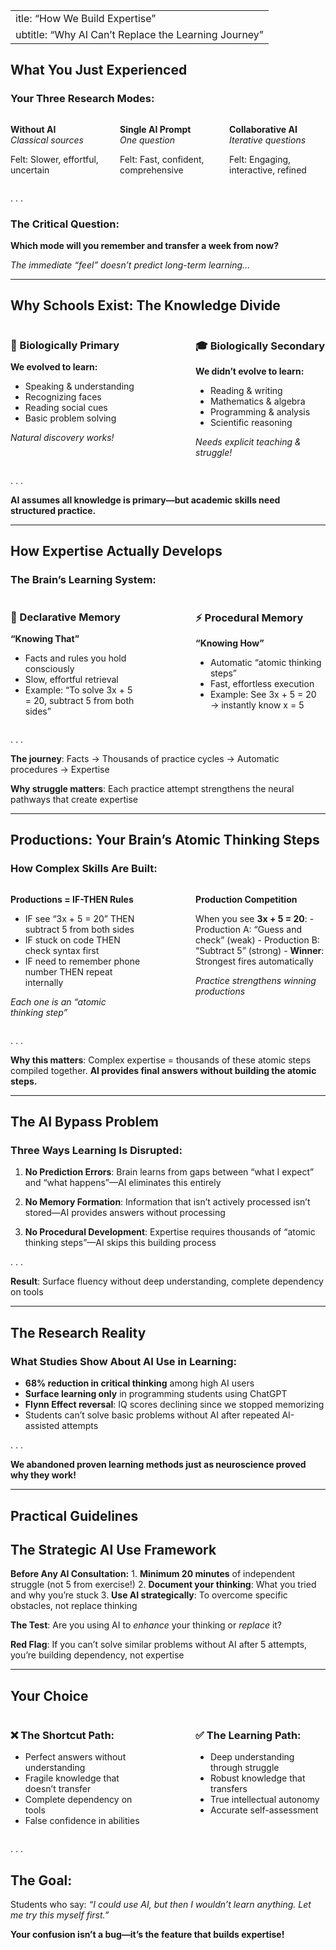  ---
title: "How We Build Expertise"
subtitle: "Why AI Can't Replace the Learning Journey"
---

## What You Just Experienced {.transition}

### Your Three Research Modes:

::: {.columns}
::: {.column width="30%"}
**Without AI**  
*Classical sources*

Felt: Slower, effortful, uncertain
:::

::: {.column width="30%"}
**Single AI Prompt**  
*One question*

Felt: Fast, confident, comprehensive
:::

::: {.column width="30%"}
**Collaborative AI**  
*Iterative questions*

Felt: Engaging, interactive, refined
:::
:::

. . .

::: {.callout-important}
### The Critical Question:
**Which mode will you remember and transfer a week from now?**

*The immediate "feel" doesn't predict long-term learning...*
:::

---

## Why Schools Exist: The Knowledge Divide

::: {.columns}
::: {.column width="45%"}
### 🧬 Biologically Primary
**We evolved to learn:**

- Speaking & understanding
- Recognizing faces  
- Reading social cues
- Basic problem solving

*Natural discovery works!*
:::

::: {.column width="10%"}
:::

::: {.column width="45%"}
### 🎓 Biologically Secondary  
**We didn't evolve to learn:**

- Reading & writing
- Mathematics & algebra
- Programming & analysis
- Scientific reasoning

*Needs explicit teaching & struggle!*
:::
:::

. . .

::: {.callout-important}
**AI assumes all knowledge is primary—but academic skills need structured practice.**
:::

---

## How Expertise Actually Develops

### The Brain's Learning System:

::: {.columns}
::: {.column width="45%"}
### 🧠 Declarative Memory
**"Knowing That"**

- Facts and rules you hold consciously
- Slow, effortful retrieval
- Example: "To solve 3x + 5 = 20, subtract 5 from both sides"
:::

::: {.column width="10%"}
:::

::: {.column width="45%"}
### ⚡ Procedural Memory
**"Knowing How"**

- Automatic "atomic thinking steps"
- Fast, effortless execution
- Example: See 3x + 5 = 20 → instantly know x = 5
:::
:::

. . .

**The journey**: Facts → Thousands of practice cycles → Automatic procedures → Expertise

**Why struggle matters**: Each practice attempt strengthens the neural pathways that create expertise

---

## Productions: Your Brain's Atomic Thinking Steps

### How Complex Skills Are Built:

::: {.columns}
::: {.column width="45%"}
**Productions = IF-THEN Rules**

- IF see "3x + 5 = 20" THEN subtract 5 from both sides
- IF stuck on code THEN check syntax first
- IF need to remember phone number THEN repeat internally

*Each one is an "atomic thinking step"*
:::

::: {.column width="10%"}
:::

::: {.column width="45%"}
**Production Competition**

When you see **3x + 5 = 20**:
- Production A: "Guess and check" (weak)
- Production B: "Subtract 5" (strong)
- **Winner**: Strongest fires automatically

*Practice strengthens winning productions*
:::
:::

. . .

::: {.callout-note}
**Why this matters**: Complex expertise = thousands of these atomic steps compiled together. **AI provides final answers without building the atomic steps.**
:::

---

## The AI Bypass Problem

### Three Ways Learning Is Disrupted:

::: {.incremental}
1. **No Prediction Errors**: Brain learns from gaps between "what I expect" and "what happens"—AI eliminates this entirely

2. **No Memory Formation**: Information that isn't actively processed isn't stored—AI provides answers without processing

3. **No Procedural Development**: Expertise requires thousands of "atomic thinking steps"—AI skips this building process
:::

. . .

::: {.callout-warning}
**Result**: Surface fluency without deep understanding, complete dependency on tools
:::

---

## The Research Reality

### What Studies Show About AI Use in Learning:

::: {.incremental}
- **68% reduction in critical thinking** among high AI users
- **Surface learning only** in programming students using ChatGPT  
- **Flynn Effect reversal**: IQ scores declining since we stopped memorizing
- Students can't solve basic problems without AI after repeated AI-assisted attempts
:::

. . .

::: {.callout-warning}
**We abandoned proven learning methods just as neuroscience proved why they work!**
:::

---

## Practical Guidelines

::: {.callout-tip}
## The Strategic AI Use Framework

**Before Any AI Consultation:**
1. **Minimum 20 minutes** of independent struggle (not 5 from exercise!)
2. **Document your thinking**: What you tried and why you're stuck
3. **Use AI strategically**: To overcome specific obstacles, not replace thinking

**The Test**: Are you using AI to *enhance* your thinking or *replace* it?

**Red Flag**: If you can't solve similar problems without AI after 5 attempts, you're building dependency, not expertise
:::

---

## Your Choice

::: {.columns}
::: {.column width="45%"}
### ❌ The Shortcut Path:
- Perfect answers without understanding
- Fragile knowledge that doesn't transfer
- Complete dependency on tools
- False confidence in abilities
:::

::: {.column width="10%"}
:::

::: {.column width="45%"}
### ✅ The Learning Path:
- Deep understanding through struggle
- Robust knowledge that transfers
- True intellectual autonomy
- Accurate self-assessment
:::
:::

. . .

::: {.callout-important}
## The Goal:
Students who say: *"I could use AI, but then I wouldn't learn anything. Let me try this myself first."*

**Your confusion isn't a bug—it's the feature that builds expertise!**
:::
